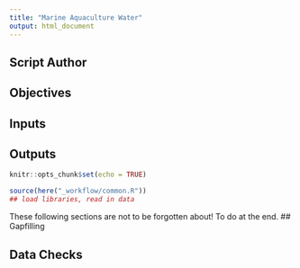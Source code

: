 ```yaml
---
title: "Marine Aquaculture Water"
output: html_document
---
```

## Script Author

## Objectives

## Inputs

## Outputs

```r
knitr::opts_chunk$set(echo = TRUE)

source(here("_workflow/common.R"))
## load libraries, read in data

```

These following sections are not to be forgotten about! To do at the end.
## Gapfilling 

## Data Checks
